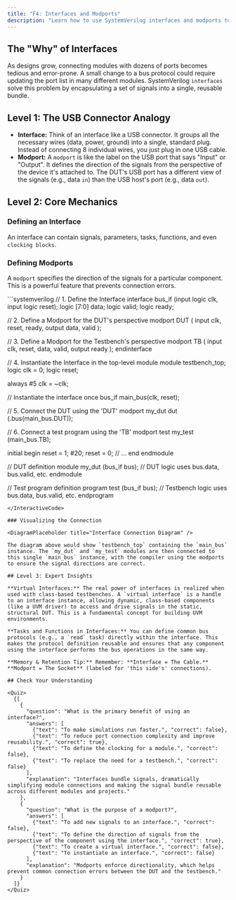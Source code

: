 ```yaml
---
title: "F4: Interfaces and Modports"
description: "Learn how to use SystemVerilog interfaces and modports to simplify connections and create reusable verification components."
---
```



## The "Why" of Interfaces

As designs grow, connecting modules with dozens of ports becomes tedious and error-prone. A small change to a bus protocol could require updating the port list in many different modules. SystemVerilog `interfaces` solve this problem by encapsulating a set of signals into a single, reusable bundle.

## Level 1: The USB Connector Analogy

- **Interface:** Think of an interface like a USB connector. It groups all the necessary wires (data, power, ground) into a single, standard plug. Instead of connecting 8 individual wires, you just plug in one USB cable.
- **Modport:** A `modport` is like the label on the USB port that says "Input" or "Output". It defines the direction of the signals from the perspective of the device it's attached to. The DUT's USB port has a different view of the signals (e.g., data `in`) than the USB host's port (e.g., data `out`).

## Level 2: Core Mechanics

### Defining an Interface

An interface can contain signals, parameters, tasks, functions, and even `clocking blocks`.

### Defining Modports

A `modport` specifies the direction of the signals for a particular component. This is a powerful feature that prevents connection errors.

<InteractiveCode>
```systemverilog
// 1. Define the Interface
interface bus_if (input logic clk, input logic reset);
  logic [7:0] data;
  logic       valid;
  logic       ready;

  // 2. Define a Modport for the DUT's perspective
  modport DUT (
    input  clk, reset, ready,
    output data, valid
  );

  // 3. Define a Modport for the Testbench's perspective
  modport TB (
    input  clk, reset, data, valid,
    output ready
  );
endinterface

// 4. Instantiate the Interface in the top-level module
module testbench_top;
  logic clk = 0;
  logic reset;

  always #5 clk = ~clk;

  // Instantiate the interface once
  bus_if main_bus(clk, reset);

  // 5. Connect the DUT using the 'DUT' modport
  my_dut dut (.bus(main_bus.DUT));

  // 6. Connect a test program using the 'TB' modport
  test my_test (main_bus.TB);

  initial begin
    reset = 1; #20; reset = 0;
    // ...
  end
endmodule

// DUT definition
module my_dut (bus_if bus);
  // DUT logic uses bus.data, bus.valid, etc.
endmodule

// Test program definition
program test (bus_if bus);
  // Testbench logic uses bus.data, bus.valid, etc.
endprogram
```
</InteractiveCode>

### Visualizing the Connection

<DiagramPlaceholder title="Interface Connection Diagram" />

The diagram above would show `testbench_top` containing the `main_bus` instance. The `my_dut` and `my_test` modules are then connected to this single `main_bus` instance, with the compiler using the modports to ensure the signal directions are correct.

## Level 3: Expert Insights

**Virtual Interfaces:** The real power of interfaces is realized when used with class-based testbenches. A `virtual interface` is a handle to an interface instance, allowing dynamic, class-based components (like a UVM driver) to access and drive signals in the static, structural DUT. This is a fundamental concept for building UVM environments.

**Tasks and Functions in Interfaces:** You can define common bus protocols (e.g., a `read` task) directly within the interface. This makes the protocol definition reusable and ensures that any component using the interface performs the bus operations in the same way.

**Memory & Retention Tip:** Remember: **Interface = The Cable.** **Modport = The Socket** (labeled for 'this side's' connections).

## Check Your Understanding

<Quiz>
  {[
    {
      "question": "What is the primary benefit of using an interface?",
      "answers": [
        {"text": "To make simulations run faster.", "correct": false},
        {"text": "To reduce port connection complexity and improve reusability.", "correct": true},
        {"text": "To define the clocking for a module.", "correct": false},
        {"text": "To replace the need for a testbench.", "correct": false}
      ],
      "explanation": "Interfaces bundle signals, dramatically simplifying module connections and making the signal bundle reusable across different modules and projects."
    },
    {
      "question": "What is the purpose of a modport?",
      "answers": [
        {"text": "To add new signals to an interface.", "correct": false},
        {"text": "To define the direction of signals from the perspective of the component using the interface.", "correct": true},
        {"text": "To create a virtual interface.", "correct": false},
        {"text": "To instantiate an interface.", "correct": false}
      ],
      "explanation": "Modports enforce directionality, which helps prevent common connection errors between the DUT and the testbench."
    }
  ]}
</Quiz>

